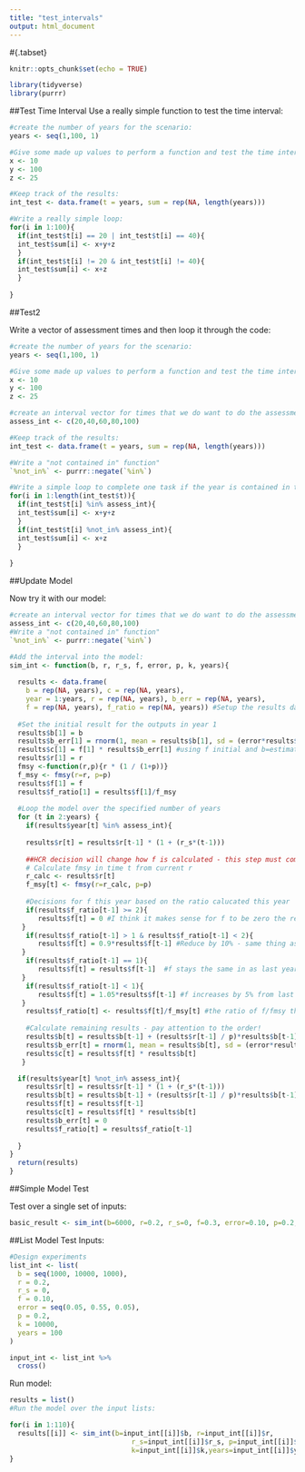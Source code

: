 ```yaml
---
title: "test_intervals"
output: html_document
---
```


#{.tabset}

```r
knitr::opts_chunk$set(echo = TRUE)

library(tidyverse)
library(purrr)
```

##Test Time Interval
Use a really simple function to test the time interval:
```r

#create the number of years for the scenario:
years <- seq(1,100, 1)

#Give some made up values to perform a function and test the time interval
x <- 10
y <- 100
z <- 25

#Keep track of the results:
int_test <- data.frame(t = years, sum = rep(NA, length(years)))

#Write a really simple loop:
for(i in 1:100){
  if(int_test$t[i] == 20 | int_test$t[i] == 40){
  int_test$sum[i] <- x+y+z
  }
  if(int_test$t[i] != 20 & int_test$t[i] != 40){
  int_test$sum[i] <- x+z
  }
  
}


```

##Test2

Write a vector of assessment times and then loop it through the code:
```r

#create the number of years for the scenario:
years <- seq(1,100, 1)

#Give some made up values to perform a function and test the time interval
x <- 10
y <- 100
z <- 25

#create an interval vector for times that we do want to do the assessment:
assess_int <- c(20,40,60,80,100)

#Keep track of the results:
int_test <- data.frame(t = years, sum = rep(NA, length(years)))

#Write a "not contained in" function"
`%not_in%` <- purrr::negate(`%in%`)

#Write a simple loop to complete one task if the year is contained in the assessment vector and another task if it is not
for(i in 1:length(int_test$t)){
  if(int_test$t[i] %in% assess_int){
  int_test$sum[i] <- x+y+z
  }
  if(int_test$t[i] %not_in% assess_int){
  int_test$sum[i] <- x+z
  }
  
}

```

##Update Model

Now try it with our model:
```r


#create an interval vector for times that we do want to do the assessment:
assess_int <- c(20,40,60,80,100)
#Write a "not contained in" function"
`%not_in%` <- purrr::negate(`%in%`)

#Add the interval into the model:
sim_int <- function(b, r, r_s, f, error, p, k, years){
  
  results <- data.frame(
    b = rep(NA, years), c = rep(NA, years), 
    year = 1:years, r = rep(NA, years), b_err = rep(NA, years),
    f = rep(NA, years), f_ratio = rep(NA, years)) #Setup the results dataframe 
  
  #Set the initial result for the outputs in year 1
  results$b[1] = b
  results$b_err[1] = rnorm(1, mean = results$b[1], sd = (error*results$b[1])) #simulate error in assessment
  results$c[1] = f[1] * results$b_err[1] #using f initial and b=estimate from initial stock assessment
  results$r[1] = r
  fmsy <-function(r,p){r * (1 / (1+p))}
  f_msy <- fmsy(r=r, p=p)
  results$f[1] = f
  results$f_ratio[1] = results$f[1]/f_msy
  
  #Loop the model over the specified number of years
  for (t in 2:years) {
    if(results$year[t] %in% assess_int){
    
    results$r[t] = results$r[t-1] * (1 + (r_s*(t-1))) 
    
    ##HCR decision will change how f is calculated - this step must come before calculating c 
    # Calculate fmsy in time t from current r 
    r_calc <- results$r[t]
    f_msy[t] <- fmsy(r=r_calc, p=p)
    
    #Decisions for f this year based on the ratio calucated this year 
    if(results$f_ratio[t-1] >= 2){
       results$f[t] = 0 #I think it makes sense for f to be zero the rest of the years but I don't know how to write that
   } 
    if(results$f_ratio[t-1] > 1 & results$f_ratio[t-1] < 2){
       results$f[t] = 0.9*results$f[t-1] #Reduce by 10% - same thing as keeping 90% of previous fishing mortality
   }  
    if(results$f_ratio[t-1] == 1){
       results$f[t] = results$f[t-1]  #f stays the same in as last year
   }
    if(results$f_ratio[t-1] < 1){
       results$f[t] = 1.05*results$f[t-1] #f increases by 5% from last year
   } 
    results$f_ratio[t] <- results$f[t]/f_msy[t] #the ratio of f/fmsy this year should be based on fishing pressure and msy from that year
    
    #Calculate remaining results - pay attention to the order!
    results$b[t] = results$b[t-1] + (results$r[t-1] / p)*results$b[t-1]*(1 - ((results$b[t-1]/k) ^ p))-results$c[t-1]
    results$b_err[t] = rnorm(1, mean = results$b[t], sd = (error*results$b[t]))
    results$c[t] = results$f[t] * results$b[t]
   } 

  if(results$year[t] %not_in% assess_int){
    results$r[t] = results$r[t-1] * (1 + (r_s*(t-1)))
    results$b[t] = results$b[t-1] + (results$r[t-1] / p)*results$b[t-1]*(1 - ((results$b[t-1]/k) ^ p))-results$c[t-1]
    results$f[t] = results$f[t-1]
    results$c[t] = results$f[t] * results$b[t]
    results$b_err[t] = 0
    results$f_ratio[t] = results$f_ratio[t-1]
    
  }
}
  return(results)
}


```

##Simple Model Test

Test over a single set of inputs:
```r

basic_result <- sim_int(b=6000, r=0.2, r_s=0, f=0.3, error=0.10, p=0.2, k=10000, years=100)

```

##List Model Test
Inputs:
```r

#Design experiments
list_int <- list(
  b = seq(1000, 10000, 1000),
  r = 0.2,
  r_s = 0,
  f = 0.10,
  error = seq(0.05, 0.55, 0.05),
  p = 0.2,
  k = 10000,
  years = 100
)

input_int <- list_int %>% 
  cross()


```

Run model:
```r
results = list()
#Run the model over the input lists:

for(i in 1:110){
  results[[i]] <- sim_int(b=input_int[[i]]$b, r=input_int[[i]]$r,
                              r_s=input_int[[i]]$r_s, p=input_int[[i]]$p, f=input_int[[i]]$f,
                              k=input_int[[i]]$k,years=input_int[[i]]$years, error = input_int[[i]]$error)
}


```

